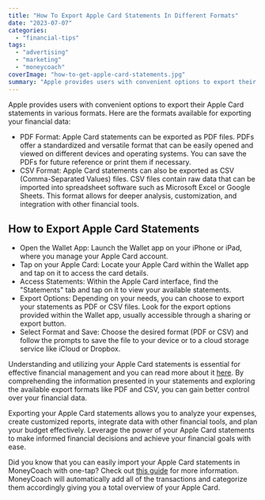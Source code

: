 ```yaml
---
title: "How To Export Apple Card Statements In Different Formats"
date: "2023-07-07"
categories: 
  - "financial-tips"
tags: 
  - "advertising"
  - "marketing"
  - "moneycoach"
coverImage: "how-to-get-apple-card-statements.jpg"
summary: "Apple provides users with convenient options to export their Apple Card statements in various formats."
---
```

Apple provides users with convenient options to export their Apple Card statements in various formats. Here are the formats available for exporting your financial data:

- PDF Format: Apple Card statements can be exported as PDF files. PDFs offer a standardized and versatile format that can be easily opened and viewed on different devices and operating systems. You can save the PDFs for future reference or print them if necessary.
- CSV Format: Apple Card statements can also be exported as CSV (Comma-Separated Values) files. CSV files contain raw data that can be imported into spreadsheet software such as Microsoft Excel or Google Sheets. This format allows for deeper analysis, customization, and integration with other financial tools.

## How to Export Apple Card Statements

- Open the Wallet App: Launch the Wallet app on your iPhone or iPad, where you manage your Apple Card account.
- Tap on your Apple Card: Locate your Apple Card within the Wallet app and tap on it to access the card details.
- Access Statements: Within the Apple Card interface, find the "Statements" tab and tap on it to view your available statements.
- Export Options: Depending on your needs, you can choose to export your statements as PDF or CSV files. Look for the export options provided within the Wallet app, usually accessible through a sharing or export button.
- Select Format and Save: Choose the desired format (PDF or CSV) and follow the prompts to save the file to your device or to a cloud storage service like iCloud or Dropbox.

Understanding and utilizing your Apple Card statements is essential for effective financial management and you can read more about it [here](/blog/how-to-get-apple-card-statements). By comprehending the information presented in your statements and exploring the available export formats like PDF and CSV, you can gain better control over your financial data. 

Exporting your Apple Card statements allows you to analyze your expenses, create customized reports, integrate data with other financial tools, and plan your budget effectively. Leverage the power of your Apple Card statements to make informed financial decisions and achieve your financial goals with ease.

Did you know that you can easily import your Apple Card statements in MoneyCoach with one-tap? Check out [this guide](/guides/how-to-import-apple-card-statements) for more information. MoneyCoach will automatically add all of the transactions and categorize them accordingly giving you a total overview of your Apple Card.